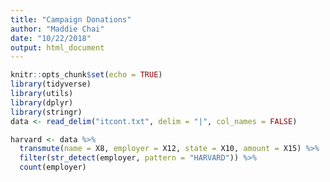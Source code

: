 ```yaml
---
title: "Campaign Donations"
author: "Maddie Chai"
date: "10/22/2018"
output: html_document
---
```


```r
knitr::opts_chunk$set(echo = TRUE)
library(tidyverse)
library(utils)
library(dplyr)
library(stringr)
data <- read_delim("itcont.txt", delim = "|", col_names = FALSE) 
```

```r
harvard <- data %>%
  transmute(name = X8, employer = X12, state = X10, amount = X15) %>%
  filter(str_detect(employer, pattern = "HARVARD")) %>%
  count(employer)
```

